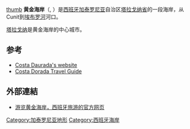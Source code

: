 [[file:Vista_desde_la_punta_del_caballo_(Salou).jpg|thumb]]
'''黄金海岸'''（{{lang-ca|Costa Daurada}}, {{lang-es|Costa Dorada}}）是[[西班牙|西班牙]][[加泰罗尼亚|加泰罗尼亚]]自治区[[塔拉戈纳省|塔拉戈纳省]]的一段海岸，从Cunit到[[埃布罗河|埃布罗河]]河口。 

[[塔拉戈纳|塔拉戈纳]]是黄金海岸的中心城市。

==参考==
*[http://www.costadaurada.info Costa Daurada's website]{{Wayback|url=http://www.costadaurada.info/ |date=20200814094521 }}
*[http://www.spainted.com/costa-dorada/ Costa Dorada Travel Guide]{{Wayback|url=http://www.spainted.com/costa-dorada/ |date=20120208084111 }}
{{commons|Costa Daurada}}

== 外部連結 ==
*[https://web.archive.org/web/20130924221646/http://www.spain.info/zh/que-quieres/ciudades-pueblos/zonas-turisticas/costa_dorada.html 游览黄金海岸，西班牙旅游的官方网页]


{{coord|41|00|43|N|0|55|56|E|display=title|source:cawiki}}

[[Category:加泰罗尼亚地形|Category:加泰罗尼亚地形]]
[[Category:西班牙海岸|Category:西班牙海岸]]
